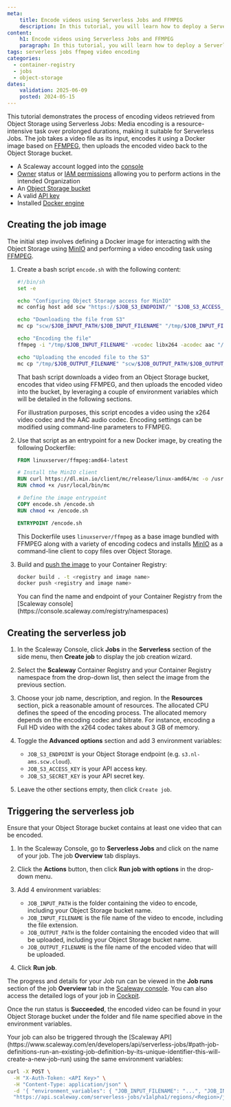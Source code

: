 ```yaml
---
meta:
    title: Encode videos using Serverless Jobs and FFMPEG
    description: In this tutorial, you will learn how to deploy a Serverless Job that encodes videos using FFMPEG
content:
    h1: Encode videos using Serverless Jobs and FFMPEG
    paragraph: In this tutorial, you will learn how to deploy a Serverless Job that encodes videos using FFMPEG
tags: serverless jobs ffmpeg video encoding
categories:
  - container-registry
  - jobs
  - object-storage
dates:
    validation: 2025-06-09
    posted: 2024-05-15
---
```


This tutorial demonstrates the process of encoding videos retrieved from Object Storage using Serverless Jobs: Media encoding is a resource-intensive task over prolonged durations, making it suitable for Serverless Jobs. The job takes a video file as its input, encodes it using a Docker image based on [FFMPEG](https://ffmpeg.org/), then uploads the encoded video back to the Object Storage bucket.

<Macro id="requirements" />

- A Scaleway account logged into the [console](https://console.scaleway.com)
- [Owner](/iam/concepts/#owner) status or [IAM permissions](/iam/concepts/#permission) allowing you to perform actions in the intended Organization
- An [Object Storage bucket](/object-storage/how-to/create-a-bucket/)
- A valid [API key](/iam/how-to/create-api-keys/)
- Installed [Docker engine](https://docs.docker.com/engine/install/)


## Creating the job image

The initial step involves defining a Docker image for interacting with the Object Storage using [MinIO](https://min.io/) and performing a video encoding task using [FFMPEG](https://ffmpeg.org/).

1. Create a bash script `encode.sh` with the following content:
    ```bash
    #!/bin/sh
    set -e

    echo "Configuring Object Storage access for MinIO"
    mc config host add scw "https://$JOB_S3_ENDPOINT/" "$JOB_S3_ACCESS_KEY" "$JOB_S3_SECRET_KEY"

    echo "Downloading the file from S3"
    mc cp "scw/$JOB_INPUT_PATH/$JOB_INPUT_FILENAME" "/tmp/$JOB_INPUT_FILENAME"

    echo "Encoding the file"
    ffmpeg -i "/tmp/$JOB_INPUT_FILENAME" -vcodec libx264 -acodec aac "/tmp/$JOB_OUTPUT_FILENAME"

    echo "Uploading the encoded file to the S3"
    mc cp "/tmp/$JOB_OUTPUT_FILENAME" "scw/$JOB_OUTPUT_PATH/$JOB_OUTPUT_FILENAME"
    ```

    That bash script downloads a video from an Object Storage bucket, encodes that video using FFMPEG, and then uploads the encoded video into the bucket, by leveraging a couple of environment variables which will be detailed in the following sections.

    <Message type="note">
    For illustration purposes, this script encodes a video using the x264 video codec and the AAC audio codec. Encoding settings can be modified using command-line parameters to FFMPEG.
    </Message>

2. Use that script as an entrypoint for a new Docker image, by creating the following Dockerfile:
    ```dockerfile
    FROM linuxserver/ffmpeg:amd64-latest

    # Install the MinIO client
    RUN curl https://dl.min.io/client/mc/release/linux-amd64/mc -o /usr/local/bin/mc
    RUN chmod +x /usr/local/bin/mc

    # Define the image entrypoint
    COPY encode.sh /encode.sh
    RUN chmod +x /encode.sh

    ENTRYPOINT /encode.sh
    ```

    This Dockerfile uses `linuxserver/ffmpeg` as a base image bundled with FFMPEG along with a variety of encoding codecs and installs [MinIO](https://min.io/) as a command-line client to copy files over Object Storage.

3. Build and [push the image](/container-registry/how-to/push-images/) to your Container Registry:
    ```bash
    docker build . -t <registry and image name>
    docker push <registry and image name>
    ```
    <Message type="note">
    You can find the name and endpoint of your Container Registry from the [Scaleway console](https://console.scaleway.com/registry/namespaces)
    </Message>

## Creating the serverless job

1. In the Scaleway Console, click **Jobs** in the **Serverless** section of the side menu, then **Create job** to display the job creation wizard.

2. Select the **Scaleway** Container Registry and your Container Registry namespace from the drop-down list, then select the image from the previous section.

    <Lightbox src="scaleway-encoding_job_image.webp" alt="" />

3. Choose your job name, description, and region. In the **Resources** section, pick a reasonable amount of resources.
    <Message type="note">
    The allocated CPU defines the speed of the encoding process. The allocated memory depends on the encoding codec and bitrate. For instance, encoding a Full HD video with the x264 codec takes about 3 GB of memory.
    </Message>

4. Toggle the **Advanced options** section and add 3 environment variables:
    - `JOB_S3_ENDPOINT` is your Object Storage endpoint (e.g. `s3.nl-ams.scw.cloud`).
    - `JOB_S3_ACCESS_KEY` is your API access key.
    - `JOB_S3_SECRET_KEY` is your API secret key.

    <Lightbox src="scaleway-encoding_job_env.webp" alt="" />

5. Leave the other sections empty, then click `Create job`.

## Triggering the serverless job

Ensure that your Object Storage bucket contains at least one video that can be encoded.

1. In the Scaleway Console, go to **Serverless Jobs** and click on the name of your job. The job **Overview** tab displays.
2. Click the **Actions** button, then click **Run job with options** in the drop-down menu.
3. Add 4 environment variables:
    - `JOB_INPUT_PATH` is the folder containing the video to encode, including your Object Storage bucket name.
    - `JOB_INPUT_FILENAME` is the file name of the video to encode, including the file extension.
    - `JOB_OUTPUT_PATH` is the folder containing the encoded video that will be uploaded, including your Object Storage bucket name.
    - `JOB_OUTPUT_FILENAME` is the file name of the encoded video that will be uploaded.

    <Lightbox src="scaleway-encoding_run_env.webp" alt="" />

4. Click **Run job**.

The progress and details for your Job run can be viewed in the **Job runs** section of the job **Overview** tab in the [Scaleway console](https://console.scaleway.com). You can also access the detailed logs of your job in [Cockpit](/cockpit/quickstart/).

Once the run status is **Succeeded**, the encoded video can be found in your Object Storage bucket under the folder and file name specified above in the environment variables.

<Message type="note">
Your job can also be triggered through the [Scaleway API](https://www.scaleway.com/en/developers/api/serverless-jobs/#path-job-definitions-run-an-existing-job-definition-by-its-unique-identifier-this-will-create-a-new-job-run) using the same environment variables:

```bash
curl -X POST \
  -H "X-Auth-Token: <API Key>" \
  -H "Content-Type: application/json" \
  -d '{ "environment_variables": { "JOB_INPUT_FILENAME": "...", "JOB_INPUT_PATH" : "...", "JOB_OUTPUT_FILENAME" : "...", "JOB_OUTPUT_PATH" : "..." } }' \
  "https://api.scaleway.com/serverless-jobs/v1alpha1/regions/<Region>/job-definitions/<Job ID>/start"
```
</Message>